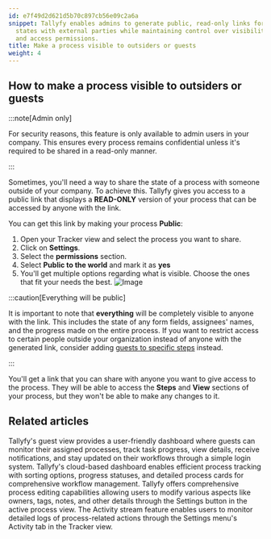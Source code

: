 ```yaml
---
id: e7f49d2d621d5b70c897cb56e09c2a6a
snippet: Tallyfy enables admins to generate public, read-only links for sharing process
  states with external parties while maintaining control over visibility settings
  and access permissions.
title: Make a process visible to outsiders or guests
weight: 4
---
```


## How to make a process visible to outsiders or guests

:::note[Admin only]

For security reasons, this feature is only available to admin users in your company. This ensures every process remains confidential unless it's required to be shared in a read-only manner.

:::

Sometimes, you'll need a way to share the state of a process with someone outside of your company. To achieve this. Tallyfy gives you access to a public link that displays a **READ-ONLY** version of your process that can be accessed by anyone with the link.

You can get this link by making your process **Public**:

1. Open your Tracker view and select the process you want to share.
2. Click on **Settings**.
3. Select the **permissions** section.
4. Select **Public to the world** and mark it as **yes**
5. You'll get multiple options regarding what is visible. Choose the ones that fit your needs the best.
   ![Image](https://screenshots.tallyfy.com/tallyfy%2Fpro%2Fdesktop-light-make-process-public-to-world.png)

:::caution[Everything will be public]

It is important to note that **everything** will be completely visible to anyone with the link. This includes the state of any form fields, assignees' names, and the progress made on the entire process. If you want to restrict access to certain people outside your organization instead of anyone with the generated link, consider adding [guests to specific steps](/products/pro/documenting/guests/how-can-i-assign-tasks-to-guest-users-in-tallyfy/) instead.

:::

You'll get a link that you can share with anyone you want to give access to the process. They will be able to access the **Steps** and **View** sections of your process, but they won't be able to make any changes to it.


## Related articles
<CardGrid>
<LinkTitleCard header="<b>Guests > The guest view</b>" href="/products/pro/documenting/guests/how-can-guests-monitor-their-processes-on-tallyfy/" > Tallyfy's guest view provides a user-friendly dashboard where guests can monitor their assigned processes, track task progress, view details, receive notifications, and stay updated on their workflows through a simple login system. </LinkTitleCard>
<LinkTitleCard header="<b>Tracker View > Manage and track my processes</b>" href="/products/pro/tracking-and-tasks/tracker-view/how-can-i-manage-and-track-my-processes-on-tallyfy/" > Tallyfy's cloud-based dashboard enables efficient process tracking with sorting options, progress statuses, and detailed process cards for comprehensive workflow management. </LinkTitleCard>
<LinkTitleCard header="<b>Edit Processes > Edit tasks and process properties</b>" href="/products/pro/tracking-and-tasks/processes/edit-processes/how-can-i-edit-tasks-and-processes-in-tallyfy/" > Tallyfy offers comprehensive process editing capabilities allowing users to modify various aspects like owners, tags, notes, and other details through the Settings button in the active process view. </LinkTitleCard>
<LinkTitleCard header="<b>Tracker View > Check process activity</b>" href="/products/pro/tracking-and-tasks/tracker-view/how-can-i-track-process-activities-on-tallyfy/" > The Activity stream feature enables users to monitor detailed logs of process-related actions through the Settings menu's Activity tab in the Tracker view. </LinkTitleCard>
</CardGrid>